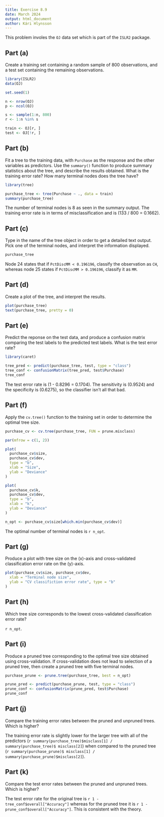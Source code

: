 ```yaml
---
title: Exercise 8.9
date: March 2024
output: html_document
author: Kári Hlynsson
---
```


This problem involes the `OJ` data set which is part of the `ISLR2` package.

## Part (a)

Create a training set containing a random sample of 800 observations, and a 
test set containing the remaining observations.

```r
library(ISLR2)
data(OJ)

set.seed(1)

n <- nrow(OJ)
p <- ncol(OJ)

s <- sample(1:n, 800)
r <- 1:n %in% s

train <- OJ[r, ]
test <- OJ[!r, ]
```

## Part (b)
Fit a tree to the training data, with `Purchase` as the response and the other
variables as predictors. Use the `summary()` function to produce summary
statistics about the tree, and describe the results obtained. What is the
training error rate? How many terminal nodes does the tree have?

```r
library(tree)

purchase_tree <- tree(Purchase ~ ., data = train)
summary(purchase_tree)
```

The number of terminal nodes is 8 as seen in the summary output. The training
error rate is in terms of misclassification and is \(133 / 800 = 0.1662\).

## Part (c)
Type in the name of the tree object in order to get a detailed text output.
Pick one of the terminal nodes, and interpret the information displayed.

```r
purchase_tree
```

Node 24 states that if `PctDiscMM < 0.196196`, classify the observation as 
`CH`, whereas node 25 states if `PctDiscMM > 0.196196`, classify it as `MM`.

## Part (d)
Create a plot of the tree, and interpret the results.

```r
plot(purchase_tree)
text(purchase_tree, pretty = 0)
```

## Part (e)
Predict the reponse on the test data, and produce a confusion matrix comparing
the test labels to the predicted test labels. What is the test error rate?

```r
library(caret)

tree_pred <- predict(purchase_tree, test, type = "class")
tree_conf <- confusionMatrix(tree_pred, test$Purchase)
tree_conf
```

The test error rate is \(1 - 0.8296 = 0.1704\). The sensitivity is \(0.9524\) 
and the specificity is \(0.6275\), so the classifier isn't all that bad.

## Part (f)
Apply the `cv.tree()` function to the training set in order to determine the
optimal tree size.

```r
purchase_cv <- cv.tree(purchase_tree, FUN = prune.misclass)

par(mfrow = c(1, 2))

plot(
  purchase_cv$size,
  purchase_cv$dev,
  type = "b",
  xlab = "Size",
  ylab = "Deviance"
)

plot(
  purchase_cv$k,
  purchase_cv$dev,
  type = "b",
  xlab = "k",
  ylab = "Deviance"
)
```

```r
n_opt <- purchase_cv$size[which.min(purchase_cv$dev)]
```

The optimal number of terminal nodes is `r n_opt`.

## Part (g)
Produce a plot with tree size on the \(x\)-axis and cross-validated
classification error rate on the \(y\)-axis.

```r
plot(purchase_cv$size, purchase_cv$dev,
  xlab = "Terminal node size",
  ylab = "CV classifiction error rate", type = "b"
)
```

## Part (h)
Which tree size corresponds to the lowest cross-validated classification
error rate?

`r n_opt`.

## Part (i)
Produce a pruned tree corresponding to the optimal tree size obtained using
cross-validation. If cross-validation does not lead to selection of a pruned
tree, then create a pruned tree with five terminal nodes.

```r
purchase_prune <- prune.tree(purchase_tree, best = n_opt)

prune_pred <- predict(purchase_prune, test, type = "class")
prune_conf <- confusionMatrix(prune_pred, test$Purchase)
prune_conf
```

## Part (j)
Compare the training error rates between the pruned and unpruned trees. Which
is higher?

The training error rate is slightly lower for the larger tree with all of the
predictors (`r summary(purchase_tree)$misclass[1] / summary(purchase_tree)$
misclass[2]`) when compared to the pruned tree  (`r summary(purchase_prune)$
misclass[1] / summary(purchase_prune)$misclass[2]`).

## Part (k)
Compare the test error rates between the pruned and unpruned trees. Which is
higher?

The test error rate for the original tree is 
`r 1 - tree_conf$overall["Accuracy"]` whereas for the pruned tree it is 
`r 1 - prune_conf$overall["Accuracy"]`. This is consistent with the theory.
